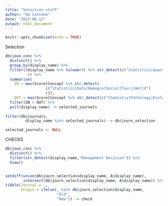 ```yaml
---
title: "Selection stuff"
author: "GG Cantone"
date: "2023-06-13"
output: html_document
---
```


```r
knitr::opts_chunk$set(echo = TRUE)
```

Selection

```r
db$joun_conc %>%
  distinct() %>%
  group_by(display_name) %>%
  filter((display_name %>% tolower() %>% str_detect(c("statistics|quantiat|data|method|demogra|popul|geogra|migr|labo|work|youth|societ|social|sociol|public opinion|media|survey|cultu|educat|touris|evalu")) | any(Concept %in% c("Demography","Statistics"))
          )) %>%
  summarise(
    IN = max(Score[Concept %>% str_detect(
                  c("Statistics|Data|Demogra|Sociol|Touri|World")
                  )]),
    OUT = max(Score[Concept %>% str_detect(c("Chemistry|Pathology|Ecology|Engineering|optimization|Macroeconomics|Microeconomics|Finance|Social psychology"))])) %>%
  filter(IN > OUT) %>%
  pull(display_name) -> selected_journals
  
filter(db$journals,
         display_name %in% selected_journals) -> db$journ_selection

selected_journals <- NULL
```

CHECKS

```r

db$joun_conc %>%
  distinct() %>%
  filter(str_detect(display_name,"Management Decision")) %>%
  View()


setdiff(union(db$journ_selection$display_name, A$display_name),
        intersect(db$journ_selection$display_name, A$display_name)) %>%
tibble(Journal = .,
       Origin = ifelse(. %in% db$journ_selection$display_name,
                       "Old",
                       "New")) -> check

```